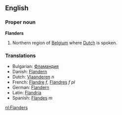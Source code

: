 ==English==
===Proper noun===
'''Flanders'''

#Northern region of [[Belgium]] where [[Dutch]] is spoken.

===Translations===
*Bulgarian: [[Фламандия]]
*Danish: [[Flandern]]
*Dutch: [[Vlaanderen]] ''n''
*French: [[Flandre]] ''f'', [[Flandres]] ''f pl''
*German: [[Flandern]]
*Latin: [[Flandria]]
*Spanish: [[Flandes]] ''m''

[[nl:Flanders]]